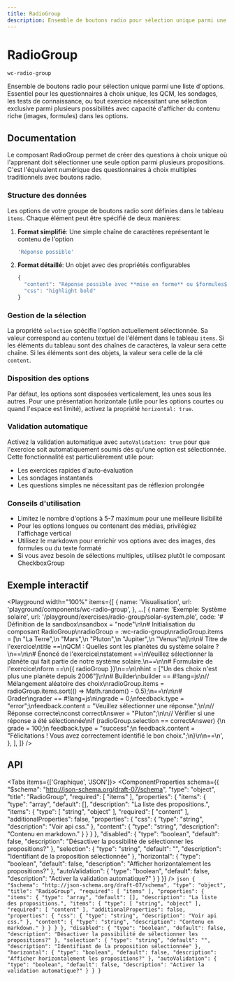 ```yaml
---
title: RadioGroup
description: Ensemble de boutons radio pour sélection unique parmi une liste d'options. Essentiel pour les questionnaires à choix unique, les QCM, les sondages, les tests de connaissance, ou tout exercice nécessitant une sélection exclusive parmi plusieurs possibilités avec capacité d'afficher du contenu riche (images, formules) dans les options.
---
```



# RadioGroup

`wc-radio-group`

Ensemble de boutons radio pour sélection unique parmi une liste d'options. Essentiel pour les questionnaires à choix unique, les QCM, les sondages, les tests de connaissance, ou tout exercice nécessitant une sélection exclusive parmi plusieurs possibilités avec capacité d'afficher du contenu riche (images, formules) dans les options.

## Documentation

Le composant RadioGroup permet de créer des questions à choix unique où l'apprenant doit sélectionner une seule option parmi plusieurs propositions. C'est l'équivalent numérique des questionnaires à choix multiples traditionnels avec boutons radio.

### Structure des données

Les options de votre groupe de boutons radio sont définies dans le tableau `items`. Chaque élément peut être spécifié de deux manières:

1. **Format simplifié**: Une simple chaîne de caractères représentant le contenu de l'option

   ```js
   'Réponse possible'
   ```

2. **Format détaillé**: Un objet avec des propriétés configurables
   ```js
   {
     "content": "Réponse possible avec **mise en forme** ou $formules$",  // Supporte le markdown
     "css": "highlight bold"                                            // Classes CSS optionnelles
   }
   ```

### Gestion de la sélection

La propriété `selection` spécifie l'option actuellement sélectionnée. Sa valeur correspond au contenu textuel de l'élément dans le tableau `items`. Si les éléments du tableau sont des chaînes de caractères, la valeur sera cette chaîne. Si les éléments sont des objets, la valeur sera celle de la clé `content`.

### Disposition des options

Par défaut, les options sont disposées verticalement, les unes sous les autres. Pour une présentation horizontale (utile pour les options courtes ou quand l'espace est limité), activez la propriété `horizontal: true`.

### Validation automatique

Activez la validation automatique avec `autoValidation: true` pour que l'exercice soit automatiquement soumis dès qu'une option est sélectionnée. Cette fonctionnalité est particulièrement utile pour:

- Les exercices rapides d'auto-évaluation
- Les sondages instantanés
- Les questions simples ne nécessitant pas de réflexion prolongée

### Conseils d'utilisation

- Limitez le nombre d'options à 5-7 maximum pour une meilleure lisibilité
- Pour les options longues ou contenant des médias, privilégiez l'affichage vertical
- Utilisez le markdown pour enrichir vos options avec des images, des formules ou du texte formaté
- Si vous avez besoin de sélections multiples, utilisez plutôt le composant CheckboxGroup

## Exemple interactif

<Playground
  width="100%"
  items={[
    {
      name: 'Visualisation',
      url: 'playground/components/wc-radio-group',
    },
    ...[
      {
        name: 'Exemple: Système solaire',
        url: '/playground/exercises/radio-group/solar-system.ple',
        code: '# Définition de la sandbox\nsandbox = "node"\n\n# Initialisation du composant RadioGroup\nradioGroup = :wc-radio-group\nradioGroup.items = [\n  "La Terre",\n  "Mars",\n  "Pluton",\n  "Jupiter",\n  "Venus"\n]\n\n# Titre de l\'exercice\ntitle ==\nQCM : Quelles sont les planètes du système solaire ?\n==\n\n# Énoncé de l\'exercice\nstatement ==\nVeuillez sélectionner la planète qui fait partie de notre système solaire.\n==\n\n# Formulaire de l\'exercice\nform ==\n{{ radioGroup }}\n==\n\nhint = ["Un des choix n\'est plus une planète depuis 2006"]\n\n# Builder\nbuilder == #!lang=js\n// Mélangement aléatoire des choix\nradioGroup.items = radioGroup.items.sort(() => Math.random() - 0.5);\n==\n\n\n# Grader\ngrader == #!lang=js\n\ngrade = 0;\nfeedback.type = "error";\nfeedback.content = "Veuillez sélectionner une réponse.";\n\n// Réponse correcte\nconst correctAnswer = "Pluton";\n\n// Vérifier si une réponse a été sélectionnée\nif (radioGroup.selection == correctAnswer) {\n  grade = 100;\n  feedback.type = "success";\n  feedback.content = "Félicitations ! Vous avez correctement identifié le bon choix.";\n}\n\n==\n',
      },
    ],
  ]}
/>

## API

<Tabs items={['Graphique', 'JSON']}>
  <Tab>
    <ComponentProperties schema={{
  "$schema": "http://json-schema.org/draft-07/schema",
  "type": "object",
  "title": "RadioGroup",
  "required": [
    "items"
  ],
  "properties": {
    "items": {
      "type": "array",
      "default": [],
      "description": "La liste des propositions.",
      "items": {
        "type": [
          "string",
          "object"
        ],
        "required": [
          "content"
        ],
        "additionalProperties": false,
        "properties": {
          "css": {
            "type": "string",
            "description": "Voir api css."
          },
          "content": {
            "type": "string",
            "description": "Contenu en markdown."
          }
        }
      }
    },
    "disabled": {
      "type": "boolean",
      "default": false,
      "description": "Désactiver la possibilité de sélectionner les propositions?"
    },
    "selection": {
      "type": "string",
      "default": "",
      "description": "Identifiant de la proposition sélectionnée"
    },
    "horizontal": {
      "type": "boolean",
      "default": false,
      "description": "Afficher horizontalement les propositions?"
    },
    "autoValidation": {
      "type": "boolean",
      "default": false,
      "description": "Activer la validation automatique?"
    }
  }
}} />
  </Tab>
  <Tab>
    ```json
    {
  "$schema": "http://json-schema.org/draft-07/schema",
  "type": "object",
  "title": "RadioGroup",
  "required": [
    "items"
  ],
  "properties": {
    "items": {
      "type": "array",
      "default": [],
      "description": "La liste des propositions.",
      "items": {
        "type": [
          "string",
          "object"
        ],
        "required": [
          "content"
        ],
        "additionalProperties": false,
        "properties": {
          "css": {
            "type": "string",
            "description": "Voir api css."
          },
          "content": {
            "type": "string",
            "description": "Contenu en markdown."
          }
        }
      }
    },
    "disabled": {
      "type": "boolean",
      "default": false,
      "description": "Désactiver la possibilité de sélectionner les propositions?"
    },
    "selection": {
      "type": "string",
      "default": "",
      "description": "Identifiant de la proposition sélectionnée"
    },
    "horizontal": {
      "type": "boolean",
      "default": false,
      "description": "Afficher horizontalement les propositions?"
    },
    "autoValidation": {
      "type": "boolean",
      "default": false,
      "description": "Activer la validation automatique?"
    }
  }
}
    ```
  </Tab>
</Tabs>
